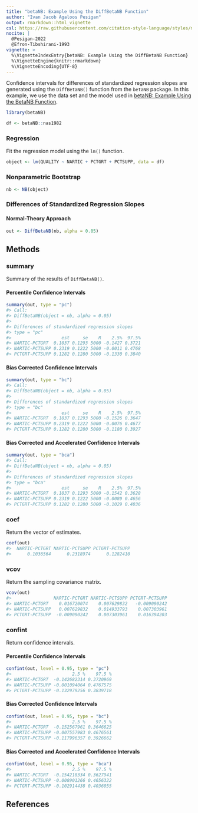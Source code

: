 ```yaml
---
title: "betaNB: Example Using the DiffBetaNB Function"
author: "Ivan Jacob Agaloos Pesigan"
output: rmarkdown::html_vignette
csl: https://raw.githubusercontent.com/citation-style-language/styles/master/apa.csl
nocite: |
  @Pesigan-2022
  @Efron-Tibshirani-1993
vignette: >
  %\VignetteIndexEntry{betaNB: Example Using the DiffBetaNB Function}
  %\VignetteEngine{knitr::rmarkdown}
  %\VignetteEncoding{UTF-8}
---
```




Confidence intervals for
differences of standardized regression slopes
are generated using
the `DiffBetaNB()` function from the `betaNB` package.
In this example,
we use the data set and the model used in
[betaNB: Example Using the BetaNB Function](example-beta-nb.html).


``` r
library(betaNB)
```




``` r
df <- betaNB::nas1982
```

### Regression

Fit the regression model using the `lm()` function.


``` r
object <- lm(QUALITY ~ NARTIC + PCTGRT + PCTSUPP, data = df)
```

### Nonparametric Bootstrap


``` r
nb <- NB(object)
```

### Differences of Standardized Regression Slopes

#### Normal-Theory Approach


``` r
out <- DiffBetaNB(nb, alpha = 0.05)
```

## Methods

### summary

Summary of the results of `DiffBetaNB()`.

#### Percentile Confidence Intervals


``` r
summary(out, type = "pc")
#> Call:
#> DiffBetaNB(object = nb, alpha = 0.05)
#> 
#> Differences of standardized regression slopes
#> type = "pc"
#>                   est     se    R    2.5%  97.5%
#> NARTIC-PCTGRT  0.1037 0.1293 5000 -0.1427 0.3721
#> NARTIC-PCTSUPP 0.2319 0.1222 5000 -0.0011 0.4768
#> PCTGRT-PCTSUPP 0.1282 0.1280 5000 -0.1330 0.3840
```

#### Bias Corrected Confidence Intervals


``` r
summary(out, type = "bc")
#> Call:
#> DiffBetaNB(object = nb, alpha = 0.05)
#> 
#> Differences of standardized regression slopes
#> type = "bc"
#>                   est     se    R    2.5%  97.5%
#> NARTIC-PCTGRT  0.1037 0.1293 5000 -0.1526 0.3647
#> NARTIC-PCTSUPP 0.2319 0.1222 5000 -0.0076 0.4677
#> PCTGRT-PCTSUPP 0.1282 0.1280 5000 -0.1180 0.3927
```

#### Bias Corrected and Accelerated Confidence Intervals


``` r
summary(out, type = "bca")
#> Call:
#> DiffBetaNB(object = nb, alpha = 0.05)
#> 
#> Differences of standardized regression slopes
#> type = "bca"
#>                   est     se    R    2.5%  97.5%
#> NARTIC-PCTGRT  0.1037 0.1293 5000 -0.1542 0.3628
#> NARTIC-PCTSUPP 0.2319 0.1222 5000 -0.0089 0.4656
#> PCTGRT-PCTSUPP 0.1282 0.1280 5000 -0.1029 0.4036
```

### coef

Return the vector of estimates.


``` r
coef(out)
#>  NARTIC-PCTGRT NARTIC-PCTSUPP PCTGRT-PCTSUPP 
#>      0.1036564      0.2318974      0.1282410
```

### vcov

Return the sampling covariance matrix.


``` r
vcov(out)
#>                NARTIC-PCTGRT NARTIC-PCTSUPP PCTGRT-PCTSUPP
#> NARTIC-PCTGRT    0.016720074    0.007629832   -0.009090242
#> NARTIC-PCTSUPP   0.007629832    0.014933793    0.007303961
#> PCTGRT-PCTSUPP  -0.009090242    0.007303961    0.016394203
```

### confint

Return confidence intervals.

#### Percentile Confidence Intervals


``` r
confint(out, level = 0.95, type = "pc")
#>                       2.5 %    97.5 %
#> NARTIC-PCTGRT  -0.142682314 0.3720969
#> NARTIC-PCTSUPP -0.001094064 0.4767575
#> PCTGRT-PCTSUPP -0.132979256 0.3839718
```

#### Bias Corrected Confidence Intervals


``` r
confint(out, level = 0.95, type = "bc")
#>                       2.5 %    97.5 %
#> NARTIC-PCTGRT  -0.152567961 0.3646625
#> NARTIC-PCTSUPP -0.007557983 0.4676561
#> PCTGRT-PCTSUPP -0.117996357 0.3926662
```

#### Bias Corrected and Accelerated Confidence Intervals


``` r
confint(out, level = 0.95, type = "bca")
#>                       2.5 %    97.5 %
#> NARTIC-PCTGRT  -0.154218334 0.3627941
#> NARTIC-PCTSUPP -0.008901266 0.4656322
#> PCTGRT-PCTSUPP -0.102914438 0.4036055
```

## References
